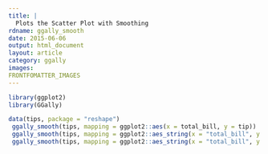 ---
title: |
  Plots the Scatter Plot with Smoothing
rdname: ggally_smooth
date: 2015-06-06
output: html_document
layout: article
category: ggally
images:
FRONTFOMATTER_IMAGES
---

```{r, echo = FALSE, message = FALSE}
library(ggplot2)
library(GGally)
```

```{r ggally_smooth, cache = TRUE}

data(tips, package = "reshape")
 ggally_smooth(tips, mapping = ggplot2::aes(x = total_bill, y = tip))
 ggally_smooth(tips, mapping = ggplot2::aes_string(x = "total_bill", y = "tip"))
 ggally_smooth(tips, mapping = ggplot2::aes_string(x = "total_bill", y = "tip", color = "sex"))



```